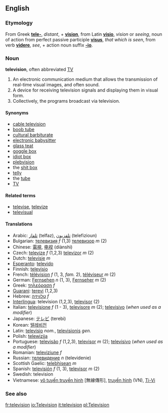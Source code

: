 ==English==
===Etymology===
From Greek '''[[tele-]]''', ''distant'', + '''[[vision]]''', from Latin '''[[visio]]''', ''vision'' or ''seeing'', noun of action from perfect passive participle '''[[visus]]''', ''that which is seen'', from verb '''[[videre]]''', ''see'', + action noun suffix '''[[-io]]'''.

===Noun===
'''television''', often abbreviated [[TV]]

# An electronic communication medium that allows the transmission of real-time visual images, and often sound.
# A device for receiving television signals and displaying them in visual form.
# Collectively, the programs broadcast via television.

====Synonyms====
*[[cable television]]
*[[boob tube]]
*[[cultural barbiturate]]
*[[electronic babysitter]]
*[[glass teat]]
*[[goggle box]]
*[[idiot box]]
*[[plebvision]]
*the [[shit box]]
*[[telly]]
*the [[tube]]
*[[TV]]

====Related terms====
*[[televise]], [[televize]]
*[[televisual]]

====Translations====
*Arabic: [[تلفاز]] (telfaz), [[تلفزيون]] (telefizioun)
*Bulgarian: [[телевизия]] ''f'' (1,3) [[телевизор]] ''m'' (2)
*Chinese: [[電視]], [[电视]] (diànshì)
*Czech: [[televize]] ''f'' (1,2,3) [[televizor]] ''m'' (2)
*Dutch: [[televisie]] ''m''
*[[Esperanto]]: [[televido]]
*Finnish: [[televisio]]
*French: [[télévision]] ''f'' (1, 3,  ''fam.'' 2), [[téléviseur]] ''m'' (2)
*German: [[:de:Fernsehen|Fernsehen]] ''n'' (1, 3), [[:de:Fernseher|Fernseher]] ''m'' (2)
*Greek: [[τηλεόραση]] ''f''
*[[Guarani]]: [[terevi]] (1,2,3)
*Hebrew: [[טלוויזיה]] ''f''
*[[Interlingua]]: television (1,2,3), [[televisor]] (2)
*Italian: [[televisione]] ''f'' (1 - 3), [[televisore]] ''m'' (2); [[televisivo]] (''when used as a modifier'')
*Japanese: [[テレビ]] (terebi)
*Korean: [[텔레비전]]
*Latin: [[televisio]] ''nom.'', [[televisionis]] ''gen.''
*Polish: [[telewizija]]
*Portuguese: [[televisão]] ''f'' (1,2,3), [[televisor]] ''m'' (2); [[televisivo]] (''when used as a modifier'')
*Romanian: [[televiziune]] ''f''
*Russian: [[телевидение]] ''n'' (televidenie)
*Scottish Gaelic: [[telebhisean]] ''m''
*Spanish: [[televisión]] ''f'' (1, 3), [[televisor]] ''m'' (2)
*Swedish: television
*Vietnamese: [[vô tuyến truyền hình]] [無線傳形], [[truyền hình]] (VN), [[Ti-Vi]]

===See also===
{{Wikipedia}}

[[fr:television]]
[[io:Television]]
[[it:television]]
[[pl:Television]]